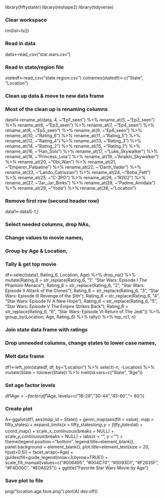 library(fiftystater)
library(reshape2)
library(tidyverse)

### Clear workspace
rm(list=ls())

### Read in data
data<-read_csv("star.wars.csv")

### Read in state/region file
statedf<-read_csv("state.region.csv")
colnames(statedf)<-c("State", "Location")

### Clean up data & move to new data frame
### Most of the clean up is renaming columns
data1<-rename_at(data, 4, ~"Ep1_seen") %>% rename_at(5, ~"Ep2_seen") %>% rename_at(6, ~"Ep3_seen") %>% rename_at(7, ~"Ep4_seen") %>% rename_at(8, ~"Ep5_seen") %>% rename_at(9, ~"Ep6_seen") %>% rename_at(10, ~"Rating_6") %>% rename_at(11, ~"Rating_5") %>% rename_at(12, ~"Rating_4") %>% rename_at(13, ~"Rating_3") %>% rename_at(14, ~"Rating_2") %>% rename_at(15, ~"Rating_1") %>% rename_at(16, ~"Han_Solo") %>% rename_at(17, ~"Luke_Skywalker") %>% rename_at(18, ~"Princess_Leia") %>% rename_at(19, ~"Anakin_Skywalker") %>% rename_at(20, ~"Obi_Wan") %>% rename_at(21, ~"Emperor_Palpatine") %>% rename_at(22, ~"Darth_Vader") %>% rename_at(23, ~"Lando_Calrissian") %>% rename_at(24, ~"Boba_Fett") %>% rename_at(25, ~"C-3PO") %>% rename_at(26, ~"R2D2") %>% rename_at(27, ~"Jar_Jar_Binks") %>% rename_at(28, ~"Padme_Amidala") %>% rename_at(29, ~"Yoda") %>% rename_at(38, ~"Location")

### Remove first row (second header row)
data1<-data1[-1,]

### Select needed columns, drop NAs,
### Change values to movie names,
### Group by Age & Location,
### Tally & get top movie
df<-select(data1, Rating_6, Location, Age) %>% drop_na() %>% mutate(Rating_6 = str_replace(Rating_6, "1", "Star Wars: Episode I The Phantom Menace"), Rating_6 = str_replace(Rating_6, "2", "Star Wars: Episode II Attack of the Clones"), Rating_6 = str_replace(Rating_6, "3", "Star Wars: Episode III Revenge of the Sith"), Rating_6 = str_replace(Rating_6, "4", "Star Wars: Episode IV A New Hope"), Rating_6 = str_replace(Rating_6, "5", "Star Wars: Episode V The Empire Strikes Back"), Rating_6 = str_replace(Rating_6, "6", "Star Wars: Episode VI Return of The Jedi")) %>% group_by(Location, Age, Rating_6) %>% tally() %>% top_n(1, n)

### Join state data frame with ratings
### Drop unneeded columns, change states to lower case names,
### Melt data frame
df1<-left_join(statedf, df, by="Location") %>% select(-n, -Location) %>% mutate(State = tolower(State)) %>% melt(id.vars=c("State", "Age"))

### Set age factor levels
df1$Age<-factor(df1$Age, levels=c("18-29","30-44","45-60","> 60"))

### Create plot
A<-ggplot(df1, aes(map_id = State)) +
  geom_map(aes(fill = value), map = fifty_states) +
  expand_limits(x = fifty_states$long, y = fifty_states$lat) +
  coord_map() +
  scale_x_continuous(breaks = NULL) +
  scale_y_continuous(breaks = NULL) +
  labs(x = "", y = "") +
  theme(legend.position = "bottom", legend.title=element_blank(), panel.background = element_blank(), plot.title=element_text(size = 20, hjust=0.5)) +
  facet_wrap(~Age) +
  guides(fill=guide_legend(nrow=3,byrow=TRUE)) +
  scale_fill_manual(values=c("#006495", "#004C70", "#0093D1", "#F2635F", "#F4D00C", "#E0A025")) +
  ggtitle("Favorite Star Wars Movie by Age")

### Save plot to file
png("location.age.fave.png")
plot(A)
dev.off()
